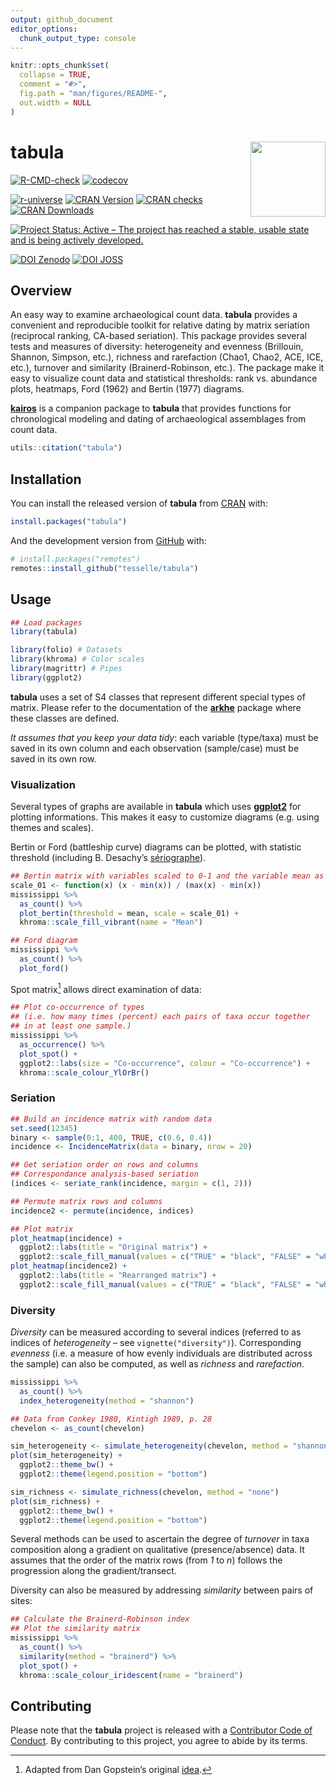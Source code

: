 ```yaml
---
output: github_document
editor_options: 
  chunk_output_type: console
---
```


<!-- README.md is generated from README.Rmd. Please edit that file -->

```r
knitr::opts_chunk$set(
  collapse = TRUE,
  comment = "#>",
  fig.path = "man/figures/README-",
  out.width = NULL
)
```

# tabula <img width=120px src="man/figures/logo.png" align="right" />

<!-- badges: start -->
[![R-CMD-check](https://github.com/tesselle/tabula/workflows/R-CMD-check/badge.svg)](https://github.com/tesselle/tabula/actions)
[![codecov](https://codecov.io/gh/tesselle/tabula/branch/master/graph/badge.svg)](https://codecov.io/gh/tesselle/tabula)

[![r-universe](https://tesselle.r-universe.dev/badges/tabula)](https://tesselle.r-universe.dev)
[![CRAN Version](http://www.r-pkg.org/badges/version/tabula)](https://cran.r-project.org/package=tabula)
[![CRAN checks](https://cranchecks.info/badges/worst/tabula)](https://cran.r-project.org/web/checks/check_results_tabula.html)
[![CRAN Downloads](http://cranlogs.r-pkg.org/badges/tabula)](https://cran.r-project.org/package=tabula)

[![Project Status: Active – The project has reached a stable, usable state and is being actively developed.](https://www.repostatus.org/badges/latest/active.svg)](https://www.repostatus.org/#active)

[![DOI Zenodo](https://zenodo.org/badge/DOI/10.5281/zenodo.1489944.svg)](https://doi.org/10.5281/zenodo.1489944)
[![DOI JOSS](https://joss.theoj.org/papers/10.21105/joss.01821/status.svg)](https://doi.org/10.21105/joss.01821)
<!-- badges: end -->

## Overview

An easy way to examine archaeological count data. **tabula** provides a convenient and reproducible toolkit for relative dating by matrix seriation (reciprocal ranking, CA-based seriation). This package provides several tests and measures of diversity: heterogeneity and evenness (Brillouin, Shannon, Simpson, etc.), richness and rarefaction (Chao1, Chao2, ACE, ICE, etc.), turnover and similarity (Brainerd-Robinson, etc.). The package make it easy to visualize count data and statistical thresholds: rank vs. abundance plots, heatmaps, Ford (1962) and Bertin (1977) diagrams.

[**kairos**](https://www.tesselle.org/kairos/) is a companion package to **tabula** that provides functions for chronological modeling and dating of archaeological assemblages from count data.

```r
utils::citation("tabula")
```

## Installation

You can install the released version of **tabula** from [CRAN](https://CRAN.R-project.org) with:

```r
install.packages("tabula")
```

And the development version from [GitHub](https://github.com/) with:

```r
# install.packages("remotes")
remotes::install_github("tesselle/tabula")
```

## Usage

```r
## Load packages
library(tabula)

library(folio) # Datasets
library(khroma) # Color scales
library(magrittr) # Pipes
library(ggplot2)
```

**tabula** uses a set of S4 classes that represent different special types of matrix. Please refer to the documentation of the [**arkhe**](https://github.com/tesselle/arkhe) package where these classes are defined.

*It assumes that you keep your data tidy*: each variable (type/taxa) must be saved in its own column and each observation (sample/case) must be saved in its own row.

### Visualization

Several types of graphs are available in **tabula** which uses [**ggplot2**](https://ggplot2.tidyverse.org) for plotting informations. This makes it easy to customize diagrams (e.g. using themes and scales).

Bertin or Ford (battleship curve) diagrams can be plotted, with statistic threshold (including B. Desachy's [sériographe](https://doi.org/10.3406/pica.2004.2396)). 

```r
## Bertin matrix with variables scaled to 0-1 and the variable mean as threshold
scale_01 <- function(x) (x - min(x)) / (max(x) - min(x))
mississippi %>%
  as_count() %>%
  plot_bertin(threshold = mean, scale = scale_01) +
  khroma::scale_fill_vibrant(name = "Mean")
```

```r
## Ford diagram
mississippi %>%
  as_count() %>%
  plot_ford()
```

Spot matrix^[Adapted from Dan Gopstein's original [idea](https://dgopstein.github.io/articles/spot-matrix/).] allows direct examination of data:

```r
## Plot co-occurrence of types
## (i.e. how many times (percent) each pairs of taxa occur together 
## in at least one sample.)
mississippi %>%
  as_occurrence() %>%
  plot_spot() +
  ggplot2::labs(size = "Co-occurrence", colour = "Co-occurrence") +
  khroma::scale_colour_YlOrBr()
```


### Seriation

```r
## Build an incidence matrix with random data
set.seed(12345)
binary <- sample(0:1, 400, TRUE, c(0.6, 0.4))
incidence <- IncidenceMatrix(data = binary, nrow = 20)

## Get seriation order on rows and columns
## Correspondance analysis-based seriation
(indices <- seriate_rank(incidence, margin = c(1, 2)))

## Permute matrix rows and columns
incidence2 <- permute(incidence, indices)
```

```r
## Plot matrix
plot_heatmap(incidence) + 
  ggplot2::labs(title = "Original matrix") +
  ggplot2::scale_fill_manual(values = c("TRUE" = "black", "FALSE" = "white"))
plot_heatmap(incidence2) + 
  ggplot2::labs(title = "Rearranged matrix") +
  ggplot2::scale_fill_manual(values = c("TRUE" = "black", "FALSE" = "white"))
```

### Diversity

*Diversity* can be measured according to several indices (referred to as indices of *heterogeneity* -- see `vignette("diversity")`). Corresponding *evenness* (i.e. a measure of how evenly individuals are distributed across the sample) can also be computed, as well as *richness* and *rarefaction*.

```r
mississippi %>%
  as_count() %>%
  index_heterogeneity(method = "shannon")
```

```r
## Data from Conkey 1980, Kintigh 1989, p. 28
chevelon <- as_count(chevelon)

sim_heterogeneity <- simulate_heterogeneity(chevelon, method = "shannon")
plot(sim_heterogeneity) +
  ggplot2::theme_bw() +
  ggplot2::theme(legend.position = "bottom")

sim_richness <- simulate_richness(chevelon, method = "none")
plot(sim_richness) +
  ggplot2::theme_bw() +
  ggplot2::theme(legend.position = "bottom")
```

Several methods can be used to ascertain the degree of *turnover* in taxa composition along a gradient on qualitative (presence/absence) data. It assumes that the order of the matrix rows (from *1* to *n*) follows the progression along the gradient/transect.

Diversity can also be measured by addressing *similarity* between pairs of sites:

```r
## Calculate the Brainerd-Robinson index
## Plot the similarity matrix
mississippi %>%
  as_count() %>%
  similarity(method = "brainerd") %>%
  plot_spot() +
  khroma::scale_colour_iridescent(name = "brainerd")
```

## Contributing
Please note that the **tabula** project is released with a [Contributor Code of Conduct](https://www.tesselle.org/conduct.html). By contributing to this project, you agree to abide by its terms.
